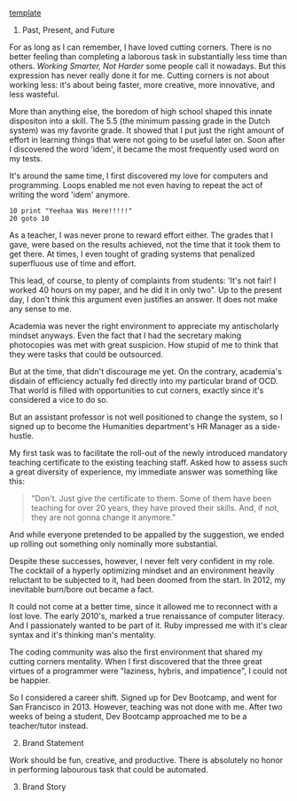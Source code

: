 [template](https://www.inc.com/entrepreneurs-organization/3-powerful-steps-to-write-your-brand-story.html)


1. Past, Present, and Future

For as long as I can remember, I have loved cutting corners. There is no better
feeling than completing a laborous task in substantially less time than others.
*Working Smarter, Not Harder* some people call it nowadays. But this expression
has never really done it for me. Cutting corners is not about working less: it's
about being faster, more creative, more innovative, and less wasteful.

More than anything else, the boredom of high school shaped this innate
dispositon into a skill. The 5.5 (the minimum passing grade in the Dutch system)
was my favorite grade. It showed that I put just the right amount of effort in
learning things that were not going to be useful later on. Soon after I
discovered the word 'idem', it became the most frequently used word on my tests.  

It's around the same time, I first discovered my love for computers and
programming. Loops enabled me not even having to repeat the act of writing
the word 'idem' anymore. 

```basic
10 print "Yeehaa Was Here!!!!!"
20 goto 10
```

As a teacher, I was never prone to reward effort either. The grades that I gave,
were based on the results achieved, not the time that it took them to get there.
At times, I even tought of grading systems that penalized superfluous use of
time and effort.

This lead, of course, to plenty of complaints from students: 'It's not fair! I
worked 40 hours on my paper, and he did it in only two". Up to the present day,
I don't think this argument even justifies an answer. It does not make any
sense to me.

Academia was never the right environment to appreciate my antischolarly mindset
anyways. Even the fact that I had the secretary making photocopies was met with
great suspicion. How stupid of me to think that they were tasks that could be
outsourced.

But at the time, that didn't discourage me yet. On the contrary, academia's
disdain of efficiency actually fed directly into my particular brand of OCD.
That world is filled with opportunities to cut corners, exactly since it's considered a vice to do so. 

But an assistant professor is not well positioned to change the system, so I
signed up to become the Humanities department's HR Manager as a side-hustle.

My first task was to facilitate the roll-out of the newly introduced mandatory
teaching certificate to the existing teaching staff. Asked how to assess such a
great diversity of experience, my immediate answer was something like this: 

> "Don't. Just give the certificate to them. Some of them have been teaching for
> over 20 years, they have proved their skills. And, if not, they are not gonna
> change it anymore."

And while everyone pretended to be appalled by the suggestion, we ended up
rolling out something only nominally more substantial. 

Despite these successes, however, I never felt very confident in my role.  The
cocktail of a hyperly optimizing mindset and an environment heavily reluctant to
be subjected to it, had been doomed from the start. In 2012, my inevitable
burn/bore out became a fact.

It could not come at a better time, since it allowed me to reconnect with a lost
love. The early 2010's, marked a true renaissance of computer literacy. And I
passionately wanted to be part of it. Ruby impressed me with it's clear syntax
and it's thinking man's mentality.

The coding community was also the first environment that shared my cutting
corners mentality. When I first discovered that the three great virtues of a
programmer were "laziness, hybris, and impatience", I could not be happier. 

So I considered a career shift. Signed up for Dev Bootcamp, and went for San
Francisco in 2013. However, teaching was not done with me. After two weeks of
being a student, Dev Bootcamp approached me to be a teacher/tutor instead. 


2. Brand Statement

Work should be fun, creative, and productive. There is absolutely no honor in
performing labourous task that could be automated.


3. Brand Story
